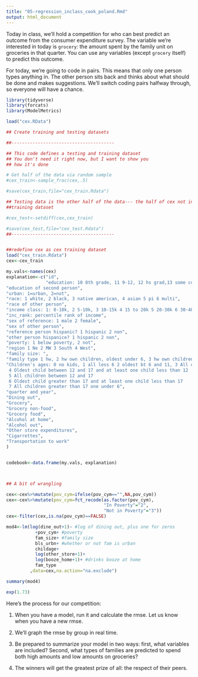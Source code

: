 ```yaml
---
title: "05-regression_inclass_cook_poland.Rmd"
output: html_document
---
```


Today in class, we'll hold a competition for who can best predict an outcome from the consumer expenditure survey. The variable we're interested in today is `grocery`: the amount spent by the family unit on groceries in that quarter. You can use any variables (except `grocery` itself) to predict this outcome. 

For today, we're going to code in pairs. This means that only one person types anything in. The other person sits back and thinks about what should be done and makes suggestions. We'll switch coding pairs halfway through, so everyone will have a chance. 


```r

library(tidyverse)
library(forcats)
library(ModelMetrics)

load("cex.RData")

## Create training and testing datasets

##---------------------------------------

## This code defines a testing and training dataset
## You don't need it right now, but I want to show you
## how it's done

# Get half of the data via random sample
#cex_train<-sample_frac(cex,.5)

#save(cex_train,file="cex_train.Rdata")

## Testing data is the other half of the data--- the half of cex not in the 
##training dataset

#cex_test<-setdiff(cex,cex_train)

#save(cex_test,file="cex_test.Rdata")
##---------------------------------------


##redefine cex as cex training dataset
load("cex_train.Rdata")
cex<-cex_train

my.vals<-names(cex)
explanation<-c("id",
               "education: 10 8th grade, 11 9-12, 12 hs grad,13 some college, 14 assoc, 15 bach 16 masters, 17 prof",
"education of second person",
"urban: 1=urban, 2=not",
"race: 1 white, 2 black, 3 native american, 4 asian 5 pi 6 multi",
"race of other person",
"income class: 1: 0-10k, 2 5-10k, 3 10-15k 4 15 to 20k 5 20-30k 6 30-40k 7 40-50k 8 50-70k 9 70k+",
"inc_rank: percentile rank of income",
"sex of reference: 1 male 2 female",
"sex of other person",
"reference person hispanic? 1 hispanic 2 non",
"other person hispanice? 1 hispanic 2 non",
"poverty: 1 below poverty, 2 not",
"region 1 Ne 2 MW 3 South 4 West",
"family size: ",
"family type 1 hw, 2 hw own children, oldest under 6, 3 hw own children oldest 6-17, 4 hw own children oldest over 17, 5 all other hws, 6 one parent male, kids under 18, 7 one parent female, kids under 18, 8 single, 9 other ",
"Children's ages: 0 no kids, 1 all less 6 2 oldest bt 6 and 11, 3 All children between 6 and 11
 4 Oldest child between 12 and 17 and at least one child less than 12
 5 All children between 12 and 17
 6 Oldest child greater than 17 and at least one child less than 17
 7 All children greater than 17 one under 6",
"quarter and year",
"Dining out",
"Grocery",
"Grocery non-food",
"Grocery food",
"Alcohol at home",
"Alcohol out",
"Other store expenditures",
"Cigarrettes",
"Transportation to work"
)


codebook<-data.frame(my.vals, explanation)



## A bit of wrangling

cex<-cex%>%mutate(pov_cym=ifelse(pov_cym=="",NA,pov_cym))
cex<-cex%>%mutate(pov_cym=fct_recode(as.factor(pov_cym),
                                     "In Poverty"="2",
                                     "Not in Poverty"="3"))
cex<-filter(cex,is.na(pov_cym)==FALSE)

```


```r
mod4<-lm(log(dine_out+1)~ #log of dining out, plus one for zeros
           +pov_cym+ #poverty
           fam_size+ #family size
           bls_urbn+ #whether or not fam is urban
           childage+
           log(other_store+1)+
           log(booze_home+1)+ #drinks booze at home
           fam_type
         ,data=cex,na.action="na.exclude")

summary(mod4)

exp(1.73)


```

Here's the process for our competition:

1. When you have a model, run it and calculate the rmse. Let us know when you have a new rmse. 
2. We'll graph the rmse by group in real time. 

3. Be prepared to summarize your model in two ways: first, what variables are included? Second, what types of families are predicted to spend both high amounts and low amounts on groceries? 

3. The winners will get the greatest prize of all: the respect of their peers. 
